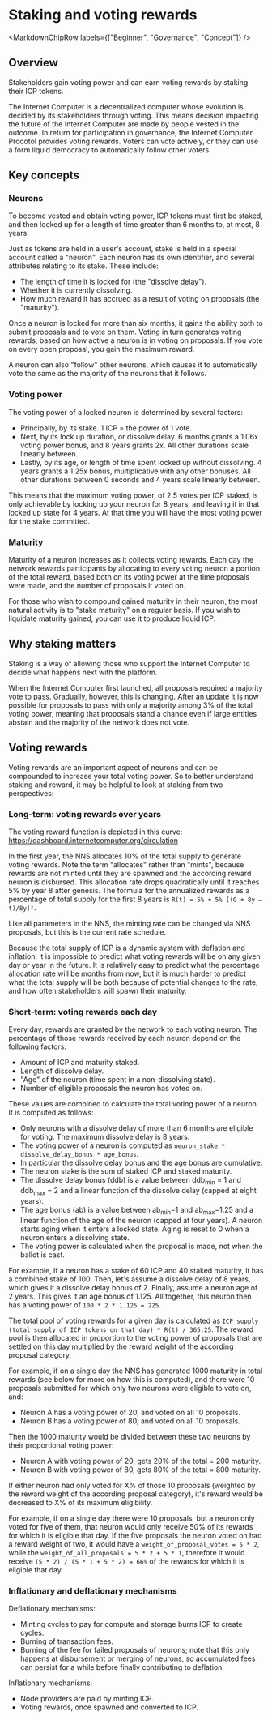 
# Staking and voting rewards

<MarkdownChipRow labels={["Beginner", "Governance", "Concept"]} />

## Overview
Stakeholders gain voting power and can earn voting rewards by staking their ICP tokens.

The Internet Computer is a decentralized computer whose evolution is decided by its stakeholders through voting. This means decision impacting the future of the Internet Computer are made by people vested in the outcome. In return for participation in governance, the Internet Computer Procotol provides voting rewards. Voters can vote actively, or they can use a form liquid democracy to automatically follow other voters.

## Key concepts

### Neurons

To become vested and obtain voting power, ICP tokens must first
be staked, and then locked up for a length of time greater than 6
months to, at most, 8 years.

Just as tokens are held in a user's account, stake is held in a special
account called a "neuron". Each neuron has its own identifier, and
several attributes relating to its stake. These include:

* The length of time it is locked for (the "dissolve delay").
* Whether it is currently dissolving.
* How much reward it has accrued as a result of voting on proposals (the "maturity").

Once a neuron is locked for more than six months, it gains the ability
both to submit proposals and to vote on them. Voting in turn generates
voting rewards, based on how active a neuron is in voting on proposals.
If you vote on every open proposal, you gain the maximum reward.

A neuron can also "follow" other neurons, which causes it to
automatically vote the same as the majority of the neurons that it
follows.

### Voting power

The voting power of a locked neuron is determined by several factors:

* Principally, by its stake. 1 ICP = the power of 1 vote.
* Next, by its lock up duration, or dissolve delay. 6 months grants a 1.06x voting power bonus, and 8 years grants 2x. All other durations scale linearly between.
* Lastly, by its age, or length of time spent locked up without dissolving. 4 years grants a 1.25x bonus, multiplicative with any other bonuses. All other durations between 0 seconds and 4 years scale linearly between.

This means that the maximum voting power, of 2.5 votes per ICP staked,
is only achievable by locking up your neuron for 8 years, and leaving it
in that locked up state for 4 years. At that time you will have the most
voting power for the stake committed.

### Maturity

Maturity of a neuron increases as it collects voting rewards. Each day
the network rewards participants by allocating to every voting neuron a
portion of the total reward, based both on its voting power at the time
proposals were made, and the number of proposals it voted on.

For those who wish to compound gained maturity in their neuron, the most
natural activity is to "stake maturity" on a regular basis.
If you wish to liquidate maturity gained, you can use it to produce liquid ICP.

## Why staking matters

Staking is a way of allowing those who support the Internet Computer to
decide what happens next with the platform.

When the Internet Computer first launched, all proposals required a
majority vote to pass. Gradually, however, this is changing. After an
update it is now possible for proposals to pass with only a
majority among 3% of the total voting power, meaning that proposals
stand a chance even if large entities abstain and the majority of the
network does not vote.

## Voting rewards

Voting rewards are an important aspect of neurons and can be compounded to increase your total voting power. So
to better understand staking and reward, it may be helpful to look at
staking from two perspectives:

### Long-term: voting rewards over years

The voting reward function is depicted in this curve: https://dashboard.internetcomputer.org/circulation

In the first year, the NNS allocates 10% of the total supply to generate
voting rewards. Note the term "allocates" rather than "mints", because
rewards are not minted until they are spawned and the according reward neuron is
disbursed. This allocation rate drops quadratically until it reaches 5% by year 8 after genesis.
The formula for the annualized rewards as a percentage of total supply for the first 8 years is `R(t) = 5% + 5% [(G + 8y – t)/8y]²`.

Like all parameters in the NNS, the minting rate can be changed via
NNS proposals, but this is the current rate schedule.

Because the total supply of ICP is a dynamic system with deflation and
inflation, it is impossible to predict what voting rewards will be on any
given day or year in the future. It is relatively easy to predict what
the percentage allocation rate will be months from now, but it is much
harder to predict what the total supply will be both because of
potential changes to the rate, and how often stakeholders will spawn
their maturity.

### Short-term: voting rewards each day

Every day, rewards are granted by the network to each voting neuron. The
percentage of those rewards received by each neuron depend on the
following factors:

* Amount of ICP and maturity staked.
* Length of dissolve delay.
* "Age" of the neuron (time spent in a non-dissolving state).
* Number of eligible proposals the neuron has voted on.

These values are combined to calculate the total voting power of a neuron. It is computed as follows:
* Only neurons with a dissolve delay of more than 6 months are eligible for voting. The maximum dissolve delay is 8 years.
* The voting power of a neuron is computed as `neuron_stake * dissolve_delay_bonus * age_bonus`.
* In particular the dissolve delay bonus and the age bonus are cumulative.
* The neuron stake is the sum of staked ICP and staked maturity.
* The dissolve delay bonus (ddb) is a value between ddb<sub>min</sub> = 1 and ddb<sub>max</sub> = 2 and a linear function of the dissolve delay (capped at eight years).
* The age bonus (ab) is a value between ab<sub>min</sub>=1 and ab<sub>max</sub>=1.25 and a linear function of the age of the neuron (capped at four years). A neuron starts aging when it enters a locked state. Aging is reset to 0 when a neuron enters a dissolving state.
* The voting power is calculated when the proposal is made, not when the ballot is cast.

For example, if a neuron has a stake of 60 ICP and 40 staked maturity, it has a combined stake of 100.
Then, let's assume a dissolve delay of 8 years, which gives it a dissolve delay bonus of 2.
Finally, assume a neuron age of 2 years. This gives it an age bonus of 1.125.
All together, this neuron then has a voting power of `100 * 2 * 1.125 = 225`.

The total pool of voting rewards for a given day is calculated as `ICP supply (total supply of ICP tokens on that day) * R(t) / 365.25`.
The reward pool is then allocated in proportion to the voting power of proposals that are settled on this day multiplied by the reward weight of the according proposal category.

For example, if on a single day the NNS has generated 1000 maturity in total
rewards (see below for more on how this is computed), and there were 10
proposals submitted for which only two neurons were eligible to vote on, and:

* Neuron A has a voting power of 20, and voted on all 10 proposals.
* Neuron B has a voting power of 80, and voted on all 10 proposals.

Then the 1000 maturity would be divided between these two neurons by their
proportional voting power:

* Neuron A with voting power of 20, gets 20% of the total = 200 maturity.
* Neuron B with voting power of 80, gets 80% of the total = 800 maturity.

If either neuron had only voted for X% of those 10 proposals (weighted by the reward weight of the according proposal category),
it's reward would be decreased to X% of its maximum eligibility.

For example, if on a single day there were 10 proposals, but a neuron only voted for five of them,
that neuron would only receive 50% of its rewards for which it is eligible that day.
If the five proposals the neuron voted on had a reward weight of two,
it would have a `weight_of_proposal_votes = 5 * 2`, while the `weight_of_all_proposals = 5 * 2 + 5 * 1`,
therefore it would receive `(5 * 2) / (5 * 1 + 5 * 2) = 66%` of the rewards for which it is eligible that day.

### Inflationary and deflationary mechanisms

Deflationary mechanisms:

* Minting cycles to pay for compute and storage burns ICP to create cycles.
* Burning of transaction fees.
* Burning of the fee for failed proposals of neurons; note that this only happens at disbursement or merging of neurons, so accumulated fees can persist for a while before finally contributing to deflation.

Inflationary mechanisms:

* Node providers are paid by minting ICP.
* Voting rewards, once spawned and converted to ICP.
